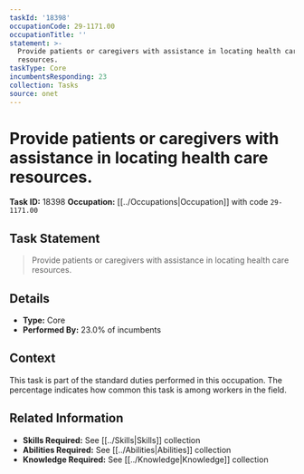 ```yaml
---
taskId: '18398'
occupationCode: 29-1171.00
occupationTitle: ''
statement: >-
  Provide patients or caregivers with assistance in locating health care
  resources.
taskType: Core
incumbentsResponding: 23
collection: Tasks
source: onet
---
```

# Provide patients or caregivers with assistance in locating health care resources.

**Task ID:** 18398
**Occupation:** [[../Occupations|Occupation]] with code `29-1171.00`

## Task Statement

> Provide patients or caregivers with assistance in locating health care resources.

## Details

- **Type:** Core
- **Performed By:** 23.0% of incumbents

## Context

This task is part of the standard duties performed in this occupation. The percentage indicates how common this task is among workers in the field.

## Related Information

- **Skills Required:** See [[../Skills|Skills]] collection
- **Abilities Required:** See [[../Abilities|Abilities]] collection
- **Knowledge Required:** See [[../Knowledge|Knowledge]] collection
